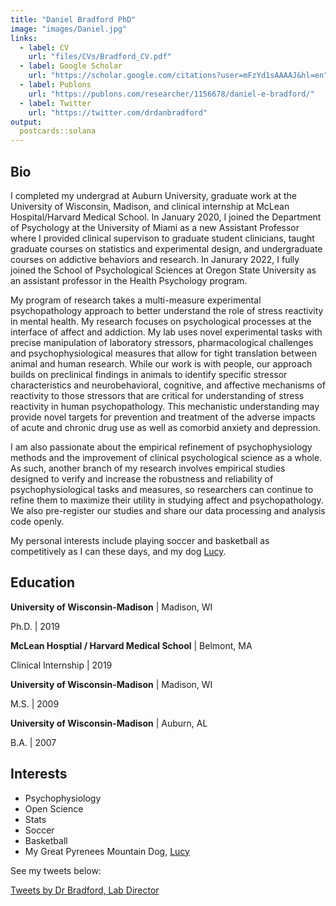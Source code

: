 ```yaml
---
title: "Daniel Bradford PhD"
image: "images/Daniel.jpg"
links:
  - label: CV
    url: "files/CVs/Bradford_CV.pdf"
  - label: Google Scholar
    url: "https://scholar.google.com/citations?user=mFzYd1sAAAAJ&hl=en"
  - label: Publons
    url: "https://publons.com/researcher/1156678/daniel-e-bradford/"
  - label: Twitter
    url: "https://twitter.com/drdanbradford"
output:
  postcards::solana
---
```

 
## Bio

I completed my undergrad at Auburn University, graduate work at the University of Wisconsin, Madison, and clinical internship at McLean Hospital/Harvard Medical School. In January 2020, I joined the Department of Psychology at the University of Miami as a new Assistant Professor where I provided clinical supervison to graduate student clinicians, taught graduate courses on statistics and experimental design, and undergraduate courses on addictive behaviors and research. In Janurary 2022, I fully joined the School of Psychological 
Sciences at Oregon State University as an assistant professor in the Health Psychology program.

My program of research takes a multi-measure experimental psychopathology approach to better understand the role of stress reactivity in mental health. My research focuses on psychological processes at the interface of affect and addiction. My lab uses novel experimental tasks with precise manipulation of laboratory stressors, pharmacological challenges and psychophysiological measures that allow for tight translation between animal and human research. While our work is with people, our approach builds on preclinical findings in animals to identify specific stressor characteristics and neurobehavioral, cognitive, and affective mechanisms of reactivity to those stressors that are critical for understanding of stress reactivity in human psychopathology. This mechanistic understanding may provide novel targets for prevention and treatment of the adverse impacts of acute and chronic drug use as well as comorbid anxiety and depression.

I am also passionate about the empirical refinement of psychophysiology methods and the improvement of clinical psychological science as a whole. As such, another branch of my research involves empirical studies designed to verify and increase the robustness and reliability of psychophysiological tasks and measures, so researchers can continue to refine them to maximize their utility in studying affect and psychopathology. We also pre-register our studies and share our data processing and analysis code openly.

My personal interests include playing soccer and basketball as competitively as I can these days, and my dog [Lucy](LucyB.html).

## Education

**University of Wisconsin-Madison** | Madison, WI 

Ph.D. | 2019

**McLean Hosptial / Harvard Medical School** | Belmont, MA

Clinical Internship | 2019

**University of Wisconsin-Madison** | Madison, WI

M.S. | 2009

**University of Wisconsin-Madison** | Auburn, AL

B.A. | 2007

## Interests
* Psychophysiology
* Open Science 
* Stats 
* Soccer 
* Basketball
* My Great Pyrenees Mountain Dog, [Lucy](LucyB.html)

See my tweets below: 

<a class="twitter-timeline" data-theme="dark" data-height = '500' href="https://twitter.com/drdanbradford?ref_src=twsrc%5Etfw">Tweets by Dr Bradford, Lab Director</a> <script async src="https://platform.twitter.com/widgets.js" charset="utf-8"></script>
